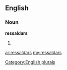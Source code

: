 ==English==

===Noun===
'''ressaldars'''

# {{plural of|[[ressaldar]]}}

[[Category:English plurals]]

[[ar:ressaldars]]
[[my:ressaldars]]
